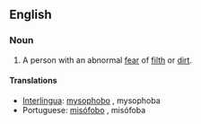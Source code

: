 ==English==

===Noun===
{{en-noun}}

# A person with an abnormal [[fear]] of [[filth]] or [[dirt]].

====Translations====
*[[Interlingua]]: [[mysophobo]] {{m}}, mysophoba {{f}}
*Portuguese: [[misófobo]] {{m}}, misófoba {{f}}